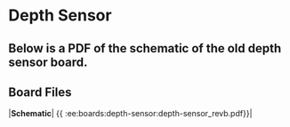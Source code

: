 # Depth Sensor
Below is a PDF of the schematic of the old depth sensor board.
----
## Board Files

|**Schematic**| \{\{ :ee:boards:depth-sensor:depth-sensor_revb.pdf\}\}|